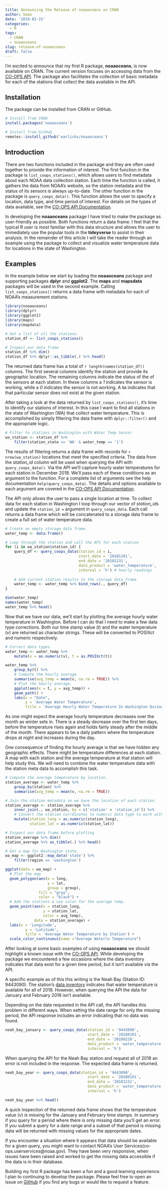 ```yaml
---
title: Announcing the Release of noaaoceans on CRAN
author: Sean
date: '2019-02-15'
categories:
  - R
tags:
  - CRAN
  - noaaoceans
slug: release-of-noaaoceans
draft: false
---
```


I'm excited to announce that my first R package, **noaaoceans**, is now available on CRAN. The current version focuses on accessing data from the [CO-OPS API](https://tidesandcurrents.noaa.gov/api/). The package also facilitates the collection of basic metadata for each of the stations that collect the data available in the API.  

## Installation
The package can be installed from CRAN or GitHub. 
```r
# Install from CRAN
install.packages('noaaoceans')

# Install from GitHub
remotes::install_github('warlicks/noaaoceans')
```  

## Introduction
There are two functions included in the package and they are often used together to provide the information of interest. The first function in the package is `list_coops_stations()`, which allows users to find metadata about each NOAA data collection station. Each time the function is called, it gathers the data from NOAA's website, so the station metadata and the status of its sensors is always up-to-date. The other function in the package is `query_coops_data()`.  This function allows the user to specify a location, data type, and time period of interest.  For details on the types of data available, see the [CO-OPS API Documentation](https://tidesandcurrents.noaa.gov/api/).

In developing the **noaaoceans** package I have tried to make the package as user-friendly as possible. Both functions return a data frame. I feel that the typical R user is most familiar with this data structure and allows the user to immediately use the popular tools in the **tideyverse** to assist in their analysis.  In the remainder of this article I will take the reader through an example using the package to collect and visualize water temperature data for locations in the state of Washington.  

## Examples
In the example below we start by loading the **noaaoceans** package and supporting packages **dplyr** and **ggplot2**. The **maps** and **mapsdata** packages will be used in the second example. Calling `list_coops_stations()` returns a data frame with metadata for each of NOAA's measurement stations. 
```r
library(noaaoceans)
library(dplyr)
library(ggplot2)
library(maps)
library(mapdata)

# Get a list of all the stations.
station_df <- list_coops_stations()

# Inspect our data frame
station_df %>% dim()
station_df %>% dplyr::as_tibble(.) %>% head()
```

The returned data frame has a total of `r length(names(station_df))` columns.  The first several columns  identify the station and provide its geographic location.  The remaining columns indicate the status of the of the sensors at each station.  In these columns a *1* indicates the sensor is working, while a *0* indicates the sensor is not working. A `NA` indicates that that particular sensor does not exist at the given station.  
  
After taking a look at the data returned by `list_coops_stations()`, it's time to identify our stations of interest.  In this case I want to find all stations in the state of Washington (WA) that collect water temperature.  This is accomplished by simply filtering the data frame with `dplyr::filter()` and the appropriate logic.   
```r
# Filter to stations in Washington with Water Temp Sensor
wa_station <- station_df %>% 
    filter(station_state == 'WA' & water_temp == '1')
``` 
The results of filtering returns a data frame with records for `r nrow(wa_station)` locations that meet the specified criteria.  The data from the *station_id* column will be used when querying the API with `query_coops_data()`. Via the API we'll capture hourly water temperatures for each station in December 2018.  We'll pass each of these conditions as an argument to the function.  For a complete list of arguments see the help documentation `help(query_coops_data)`. The details and options available to each argument are covered in the [CO-OPS API Documentation](https://tidesandcurrents.noaa.gov/api/).  

The API only allows the user to pass a single location at time. To collect data for each station in Washington I loop through our vector of *station_id*s and update the `station_id =` argument in `query_coops_data`.  Each call returns a data frame which will be concatenated to a storage data frame to create a full set of water temperature data. 

```r
# Create an empty storage data frame. 
water_temp <- data.frame()

# Loop through the station and call the API for each station
for (i in wa_station$station_id) {
    query_df <- query_coops_data(station_id = i,
                                 start_date = '20181201',
                                 end_date = '20181231',
                                 data_product = 'water_temperature',
                                 interval = 'h') # hourly readings
    
    # Add current station results to the storage data frame 
    water_temp <- water_temp %>% bind_rows(., query_df)
}
```
```r
dim(water_temp)
names(water_temp)
water_temp %>% head()
```
Now that we have our data, we'll start by plotting the average hourly water temperature in Washington. Before I can do that I need to make a few data type corrections. Both our time stamp value (*t*) and the water temperature (*v*) are returned as character strings. These will be converted to POSIXct and numeric respectively.   

```r
# Correct data types. 
water_temp <- water_temp %>% 
    mutate(v = as.numeric(v), t = as.POSIXct(t))

water_temp %>% 
    group_by(t) %>% 
    # Compute the hourly average. 
    summarise(avg_temp = mean(v, na.rm = TRUE)) %>% 
    # Plot the hourly average. 
    ggplot(aes(x = t, y = avg_temp)) +
    geom_path() +
    labs(x = "Date",
         y = 'Average Water Temperature',
         title = 'Average Hourly Water Temperature In Washington During December 2018')
```  
  
As one might expect the average hourly temperature decreases over the month as winter sets in. There is a steady decrease over the first ten days, before the temperature rises again and holds fairly steady after the middle of the month. There appears to be a daily pattern where the temperature drops at night and increases during the day. 

One consequence of finding the hourly average is that we have hidden any geographic effects.  There might be temperature differences at each station. A map with each station and the average temperature at that station will help study this. We will need to combine the water temperature data with the station meta data to accomplish this task. 
```r
# Compute the average temperature by location. 
station_average <- water_temp %>% 
    group_by(station) %>% 
    summarise(avg_temp = mean(v, na.rm = TRUE)) 

# Join the station metadata so we have the location of each station.    
station_average <- station_average %>% 
    inner_join(., wa_station, by = c('station' = 'station_id')) %>% 
    # Convert the station corrdinates to numeric data type to work with plot
    mutate(station_long = as.numeric(station_long),
           station_lat = as.numeric(station_lat))

# Inspect our data frame before plotting
station_average %>% dim()
station_average %>% as_tibble(.) %>% head()
```
```r
# Get a map for Washington state.
wa_map <- ggplot2::map_data('state') %>% 
    filter(region == 'washington')

ggplot(data = wa_map) + 
  # Plot the map
  geom_polygon(aes(x = long,
                   y = lat,
                   group = group),
               fill = "gray",
               color = "black") + 
  # Add the stations & use color for the average temp. 
  geom_point(aes(x = station_long,
                 y = station_lat,
                 color = avg_temp),
             data = station_average) + 
  labs(x = 'Longitude',
         y = 'Latitude',
         title = 'Average Water Temperature by Station') + 
  scale_color_continuous(name ="Average Water\n Temperature")
```

After looking at some basic examples of using **noaaoceans** we should highlight a known issue with the [CO-OPS API](https://tidesandcurrents.noaa.gov/api/). While developing the package we encountered a few occasions where the data inventory indicates that data exist for a given time period, but it isn't available via the API.

A specific example as of this this writing is the Neah Bay (Station ID: 9443090).  The station's [data inventory](https://tidesandcurrents.noaa.gov/inventory.html?id=9443090) indicates that water temperature is available for all of 2018.  However, when querying the API the data for January and February 2018 isn't available. 

Depending on the date requested in the API call, the API handles this problem in different ways. When setting the date range for only the missing period, the API response includes an error indicating that no data was found.

```r
neah_bay_january <- query_coops_data(station_id = '9443090',
                                     start_date = '20180101',
                                     end_date = '20180228',
                                     data_product = 'water_temperature',
                                     interval = 'h')

```
When querying the API for the Neah Bay station and request all of 2018 an error is not included in the response. The expected data frame is returned. 
```r
neah_bay_year <- query_coops_data(station_id = '9443090',
                                     start_date = '20180101',
                                     end_date = '20181231',
                                     data_product = 'water_temperature',
                                     interval = 'h')

neah_bay_year %>% head()
```  

A quick inspection of the returned data frame shows that the temperature value (*v*) is missing for the January and February time stamps. In summary if you query for a period where there is only missing data you'll get an error. If you submit a query for a date range and a subset of that period is missing data will be returned with missing values for the appropriate dates. 

If you encounter a situation where it appears that data should be available for a given query, you might want to contact NOAA's User Services(co-ops.userservices@noaa.gov). They have been very responsive, when issues have been raised and worked to get the missing data accessible if the data is in their database.  

Building my first R package has been a fun and a good learning experience.  I plan to continuing to develop the package. Please feel free to open an issue on [GitHub](www.github.com/warlicks/noaaoceans/issues) if you find any bugs or would like to request a feature.  
